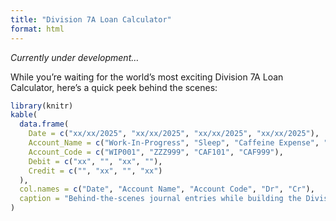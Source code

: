```yaml
---
title: "Division 7A Loan Calculator"
format: html
---
```


*Currently under development...*

While you're waiting for the world's most exciting Division 7A Loan Calculator, here's a quick peek behind the scenes:

```r
library(knitr)
kable(
  data.frame(
    Date = c("xx/xx/2025", "xx/xx/2025", "xx/xx/2025", "xx/xx/2025"),
    Account_Name = c("Work-In-Progress", "Sleep", "Caffeine Expense", "Caffeine Payable"),
    Account_Code = c("WIP001", "ZZZ999", "CAF101", "CAF999"),
    Debit = c("xx", "", "xx", ""),
    Credit = c("", "xx", "", "xx")
  ),
  col.names = c("Date", "Account Name", "Account Code", "Dr", "Cr"),
  caption = "Behind-the-scenes journal entries while building the Division 7A Loan Calculator."
)
```
